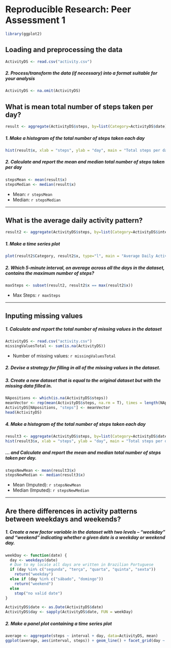 # Reproducible Research: Peer Assessment 1

```r
library(ggplot2)
```

## Loading and preprocessing the data
```r
ActivityDS <- read.csv("activity.csv")
```

##### 2. Process/transform the data (if necessary) into a format suitable for your analysis
```r
ActivityDS <- na.omit(ActivityDS)
```

## What is mean total number of steps taken per day?
```r
result <- aggregate(ActivityDS$steps, by=list(Category=ActivityDS$date), FUN=sum)
```

##### 1. Make a histogram of the total number of steps taken each day
```r
hist(result$x, xlab = "steps", ylab = "day", main = "Total steps per day", col = "blue")
```

##### 2. Calculate and report the mean and median total number of steps taken per day
```r
stepsMean <- mean(result$x)
stepsMedian <- median(result$x)
```
* Mean: `r stepsMean`
* Median:  `r stepsMedian`

-----

## What is the average daily activity pattern?
```r
result2 <- aggregate(ActivityDS$steps, by=list(Category=ActivityDS$interval), FUN=mean)

```

##### 1. Make a time series plot
```r
plot(result2$Category, result2$x, type="l", main = "Average Daily Activity Pattern", xlab="Steps", ylab="Interval")
```

##### 2. Which 5-minute interval, on average across all the days in the dataset, contains the maximum number of steps?
```r
maxSteps <- subset(result2, result2$x == max(result2$x))
```

* Max Steps: `r maxSteps`

----

## Inputing missing values
##### 1. Calculate and report the total number of missing values in the dataset 
```r
ActivityDS <- read.csv("activity.csv")
missingValuesTotal <- sum(is.na(ActivityDS))
```

* Number of missing values: `r missingValuesTotal`

##### 2. Devise a strategy for filling in all of the missing values in the dataset.
##### 3. Create a new dataset that is equal to the original dataset but with the missing data filled in.
```r
NApositions <- which(is.na(ActivityDS$steps))
meanVector <- rep(mean(ActivityDS$steps, na.rm = T), times = length(NApositions))
ActivityDS[NApositions, "steps"] <- meanVector
head(ActivityDS)
```


##### 4. Make a histogram of the total number of steps taken each day 
```r
result3 <- aggregate(ActivityDS$steps, by=list(Category=ActivityDS$date), FUN=sum)
hist(result3$x, xlab = "steps", ylab = "day", main = "Total steps per day", col = "blue")
```

##### ... and Calculate and report the mean and median total number of steps taken per day. 
```r
stepsNewMean <- mean(result3$x)
stepsNewMedian <- median(result3$x)
```
* Mean (Imputed): `r stepsNewMean`
* Median (Imputed):  `r stepsNewMedian`


----

## Are there differences in activity patterns between weekdays and weekends?
##### 1. Create a new factor variable in the dataset with two levels – “weekday” and “weekend” indicating whether a given date is a weekday or weekend day.

```r
weekDay <- function(date) {
  day <- weekdays(date)
  # Due to my locale all days are written in Brazilian Portuguese
  if (day %in% c("segunda", "terça", "quarta", "quinta", "sexta"))
    return("weekday")
  else if (day %in% c("sábado", "domingo"))
    return("weekend")
  else
    stop("no valid date")
}

ActivityDS$date <- as.Date(ActivityDS$date)
ActivityDS$day <- sapply(ActivityDS$date, FUN = weekDay)
```

##### 2. Make a panel plot containing a time series plot

```r
average <- aggregate(steps ~ interval + day, data=ActivityDS, mean)
ggplot(average, aes(interval, steps)) + geom_line() + facet_grid(day ~ .) + xlab("Interval") + ylab("Number of Steps")
```


